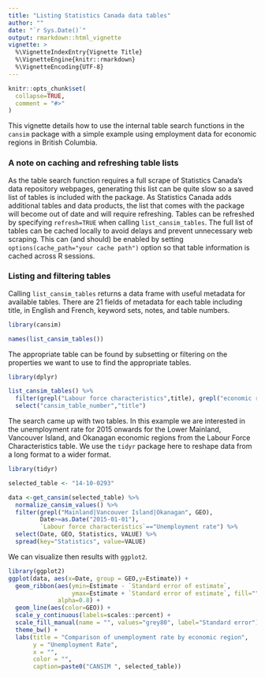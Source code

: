 ```yaml
---
title: "Listing Statistics Canada data tables"
author: ""
date: "`r Sys.Date()`"
output: rmarkdown::html_vignette
vignette: >
  %\VignetteIndexEntry{Vignette Title}
  %\VignetteEngine{knitr::rmarkdown}
  %\VignetteEncoding{UTF-8}
---
```


```r
knitr::opts_chunk$set(
  collapse=TRUE,
  comment = "#>"
)
```
This vignette details how to use the internal table search functions in the `cansim` package with a simple example using employment data for economic regions in British Columbia. 

### A note on caching and refreshing table lists

As the table search function requires a full scrape of Statistics Canada's data repository webpages, generating this list can be quite slow so a saved list of tables is included with the package. As Statistics Canada adds additional tables and data products, the list that comes with the package will become out of date and will require refreshing. Tables can be refreshed by specifying `refresh=TRUE` when calling `list_cansim_tables`. The full list of tables can be cached locally to avoid delays and prevent unnecessary web scraping. This can (and should) be enabled by setting `options(cache_path="your cache path")` option so that table information is cached across R sessions.

### Listing and filtering tables

Calling `list_cansim_tables` returns a data frame with useful metadata for available tables. There are 21 fields of metadata for each table including title, in English and French, keyword sets, notes, and table numbers. 
```r
library(cansim)

names(list_cansim_tables())
```
The appropriate table can be found by subsetting or filtering on the properties we want to use to find the appropriate tables. 
```r
library(dplyr)

list_cansim_tables() %>% 
  filter(grepl("Labour force characteristics",title), grepl("economic region",title)) %>% 
  select("cansim_table_number","title")
```
The search came up with two tables. In this example we are interested in the unemployment rate for 2015 onwards for the Lower Mainland, Vancouver Island, and Okanagan economic regions from the Labour Force Characteristics table. We use the `tidyr` package here to reshape data from a long format to a wider format. 
```r
library(tidyr)

selected_table <- "14-10-0293"

data <-get_cansim(selected_table) %>% 
  normalize_cansim_values() %>%
  filter(grepl("Mainland|Vancouver Island|Okanagan", GEO),
         Date>=as.Date("2015-01-01"),
         `Labour force characteristics`=="Unemployment rate") %>%
  select(Date, GEO, Statistics, VALUE) %>%
  spread(key="Statistics", value=VALUE)
```
We can visualize then results with `ggplot2`. 
```r
library(ggplot2)
ggplot(data, aes(x=Date, group = GEO,y=Estimate)) +
  geom_ribbon(aes(ymin=Estimate - `Standard error of estimate`,
                  ymax=Estimate + `Standard error of estimate`, fill=""),
              alpha=0.8) +
  geom_line(aes(color=GEO)) +
  scale_y_continuous(labels=scales::percent) +
  scale_fill_manual(name = "", values="grey80", label="Standard error") +
  theme_bw() + 
  labs(title = "Comparison of unemployment rate by economic region",
       y = "Unemployment Rate", 
       x = "",
       color = "",
       caption=paste0("CANSIM ", selected_table))
```


